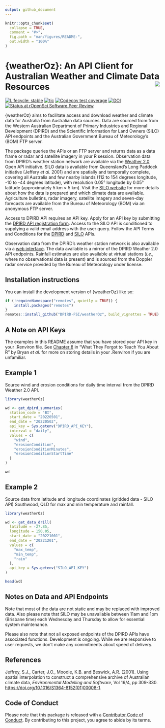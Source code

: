 ```yaml
---
output: github_document
---
```


<!-- README.md is generated from README.Rmd. Please edit that file -->

```r
knitr::opts_chunk$set(
  collapse = TRUE,
  comment = "#>",
  fig.path = "man/figures/README-",
  out.width = "100%"
)
```

# {weatherOz}: An API Client for Australian Weather and Climate Data Resources <img src="man/figures/logo.png" align="right" />

<!-- badges: start -->
[![Lifecycle: stable](https://img.shields.io/badge/lifecycle-stable-green.svg)](https://lifecycle.r-lib.org/articles/stages.html#stable)
[![tic](https://github.com/ropensciweatherOz/workflows/tic/badge.svg?branch=main)](https://github.com/ropensciweatherOz/actions)
[![Codecov test coverage](https://codecov.io/gh/DPIRD-FSI/weatherOz/branch/main/graph/badge.svg)](https://app.codecov.io/gh/DPIRD-FSI/weatherOz?branch=main)
[![DOI](https://zenodo.org/badge/613750527.svg)](https://zenodo.org/badge/latestdoi/613750527)
[![Status at rOpenSci Software Peer Review](https://badges.ropensci.org/598_status.svg)](https://github.com/ropensci/software-review/issues/598)
<!-- badges: end -->

{weatherOz} aims to facilitate access and download weather and climate data for Australia from Australian data sources.
Data are sourced from from the Western Australian Department of Primary Industries and Regional Development (DPIRD) and the Scientific Information for Land Owners (SILO) API endpoints and the Australian Government Bureau of Meteorology's (BOM) FTP server.

The package queries the APIs or an FTP server and returns data as a data frame or radar and satellite imagery in your R session.
Observation data from DPIRD's weather station network are available via the [Weather 2.0](https://www.agric.wa.gov.au/weather-api-20) Open API initiative.
SILO data is available from Queensland's Long Paddock initiative (Jeffery _et al._ 2001) and are spatially and temporally complete, covering all Australia and few nearby islands (112 to 154 degrees longitude, -10 to -44 degrees latitude), with resolution 0.05° longitude by 0.05° latitude (approximately 5&nbsp;km × 5&nbsp;km).
Visit the [SILO website](https://siloapi.longpaddock.qld.gov.au/silo/) for more details about how the data is prepared and which climate data are available.
Agriculture bulletins, radar imagery, satellite imagery and seven-day forecasts are available from the Bureau of Meteorology (BOM) via an anonymous FTP server.

Access to DPIRD API requires an API key.
Apply for an API key by submitting the [DPIRD API registration form](https://www.agric.wa.gov.au/form/dpird-api-registration).
Access to the SILO API is conditioned to supplying a valid email address with the user query.
Follow the API Terms and Conditions for the [DPIRD](https://www.agric.wa.gov.au/apis/api-terms-and-conditions) and [SILO](https://siloapi.longpaddock.qld.gov.au/silo/about/access-data/) APIs.

Observation data from the DPIRD's weather station network is also available via a [web interface](https://weather.agric.wa.gov.au).
The data available is a mirror of the DPIRD Weather 2.0 API endpoints.
Rainfall estimates are also available at virtual stations (_i.e._, where no observational data is present) and is sourced from the Doppler radar service provided by the Bureau of Meteorology under license.

## Installation instructions

You can install the development version of {weatherOz} like so:

```r
if (!requireNamespace("remotes", quietly = TRUE)) {
    install.packages("remotes")
}
remotes::install_github("DPIRD-FSI/weatherOz", build_vignettes = TRUE)
```
## A Note on API Keys

The examples in this README assume that you have stored your API key in your .Renviron file.
See [Chapter 8](https://rstats.wtf/r-startup.html#renviron) in "What They Forgot to Teach You About R" by Bryan _et al._ for more on storing details in your .Renviron if you are unfamiliar.

## Example 1

Source wind and erosion conditions for daily time interval from the DPIRD Weather 2.0 API.

```r
library(weatherOz)

wd <- get_dpird_summaries(
  station_code = "BI",
  start_date = "20220501",
  end_date = "20220502",
  api_key = Sys.getenv("DPIRD_API_KEY"),
  interval = "daily",
  values = c(
    "wind",
    "erosionCondition",
    "erosionConditionMinutes",
    "erosionConditionStartTime"
  )
)

wd
```

## Example 2

Source data from latitude and longitude coordinates (gridded data - SILO API) Southwood, QLD for max and min temperature and rainfall.

```r
library(weatherOz)

wd <- get_data_drill(
  latitude = -27.85,
  longitude = 150.05,
  start_date = "20221001",
  end_date = "20221201",
  values = c(
    "max_temp",
    "min_temp",
    "rain"
  ),
  api_key = Sys.getenv("SILO_API_KEY")
)

head(wd)
```

## Notes on Data and API Endpoints

Note that most of the data are not static and may be replaced with improved data.
Also please note that SILO may be unavailable between 11am and 1pm (Brisbane time) each Wednesday and Thursday to allow for essential system maintenance.

Please also note that not all exposed endpoints of the DPIRD APIs have associated functions.
Development is ongoing.
While we are responsive to user requests, we don't make any commitments about speed of delivery.

## References

Jeffrey, S.J., Carter, J.O., Moodie, K.B. and Beswick, A.R. (2001). Using spatial interpolation to construct a comprehensive archive of Australian climate data, _Environmental Modelling and Software_, Vol 16/4, pp 309-330. <https://doi.org/10.1016/S1364-8152(01)00008-1>.

## Code of Conduct

Please note that this package is released with a [Contributor Code of Conduct](https://ropensci.org/code-of-conduct/). 
By contributing to this project, you agree to abide by its terms.

